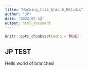 ```yaml
---
title: "Mocking_file_bracnh_RStudio"
author: "JP"
date: '2022-07-12'
output: html_document
---
```


```r
knitr::opts_chunk$set(echo = TRUE)
```

## JP TEST

Hello world of branches!
